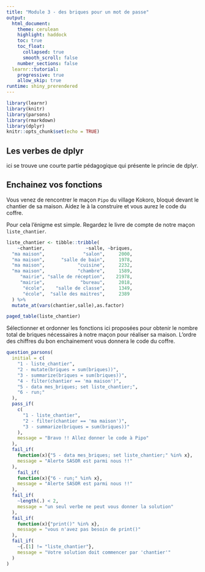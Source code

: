 ```yaml
---
title: "Module 3 - des briques pour un mot de passe"
output: 
  html_document:
    theme: cerulean
    highlight: haddock
    toc: true
    toc_float:
      collapsed: true
      smooth_scroll: false
    number_sections: false
  learnr::tutorial:
    progressive: true
    allow_skip: true
runtime: shiny_prerendered
---
```

  
```r
library(learnr)
library(knitr)
library(parsons)
library(rmarkdown)
library(dplyr)
knitr::opts_chunk$set(echo = TRUE)
```

## Les verbes de dplyr

ici se trouve une courte partie pédagogique qui présente le princie de dplyr.

## Enchainez vos fonctions
  
Vous venez de rencontrer le maçon `Pipo` du village Kokoro, bloqué devant le chantier de sa maison.
Aidez le à la construire et vous aurez le code du coffre.

Pour cela l'énigme est simple. Regardez le livre de compte de notre maçon `liste_chantier`.

```r
liste_chantier <- tibble::tribble(
    ~chantier,               ~salle, ~briques,
  "ma maison",              "salon",     2000,
  "ma maison",      "salle de bain",     1978,
  "ma maison",            "cuisine",     2232,
  "ma maison",            "chambre",     1589,
     "mairie", "salle de réception",    21978,
     "mairie",             "bureau",     2018,
      "école",    "salle de classe",     1349,
      "école",  "salle des maitres",     2389
  ) %>% 
  mutate_at(vars(chantier,salle),as.factor)

```

```r
paged_table(liste_chantier)
```


Sélectionner et ordonner les fonctions ici proposées pour obtenir le nombre total de briques nécessaires à notre maçon pour réaliser sa maison. L'ordre des chiffres du bon enchainement vous donnera le code du coffre.

```r
question_parsons(
  initial = c(
    "1 - liste_chantier",
    "2 - mutate(briques = sum(briques))",
    "3 - summarize(briques = sum(briques))",
    "4 - filter(chantier == 'ma maison')",
    "5 - data mes_briques; set liste_chantier;",
    "6 - run;"
  ),
  pass_if(
    c(
      "1 - liste_chantier",
      "2 - filter(chantier == 'ma maison')",
      "3 - summarize(briques = sum(briques))"
    ),
    message = "Bravo !! Allez donner le code à Pipo"
  ),
  fail_if(
    function(x){"5 - data mes_briques; set liste_chantier;" %in% x},
    message = "Alerte SASOR est parmi nous !!"
  ),
    fail_if(
    function(x){"6 - run;" %in% x},
    message = "Alerte SASOR est parmi nous !!"
  ),
  fail_if(
    ~length(.) < 2,
    message = "un seul verbe ne peut vous donner la solution"
  ),
  fail_if(
    function(x){"print()" %in% x},
    message = "vous n'avez pas besoin de print()"
  ),
  fail_if(
    ~{.[1] != "liste_chantier"},
    message = "Votre solution doit commencer par 'chantier'"
  )
)
```

  